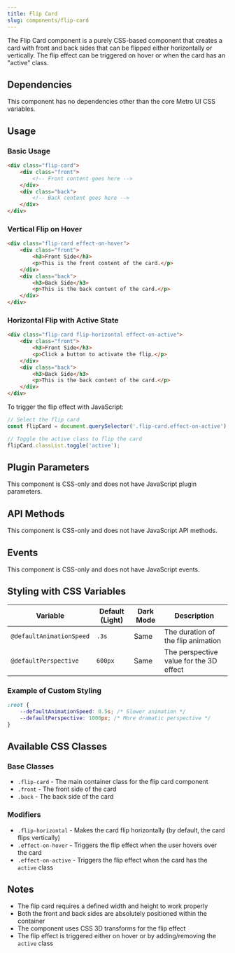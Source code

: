 ```yaml
---
title: Flip Card
slug: components/flip-card
---
```


The Flip Card component is a purely CSS-based component that creates a card with front and back sides that can be flipped either horizontally or vertically. The flip effect can be triggered on hover or when the card has an "active" class.

## Dependencies

This component has no dependencies other than the core Metro UI CSS variables.

## Usage

### Basic Usage

```html
<div class="flip-card">
    <div class="front">
        <!-- Front content goes here -->
    </div>
    <div class="back">
        <!-- Back content goes here -->
    </div>
</div>
```

### Vertical Flip on Hover

```html
<div class="flip-card effect-on-hover">
    <div class="front">
        <h3>Front Side</h3>
        <p>This is the front content of the card.</p>
    </div>
    <div class="back">
        <h3>Back Side</h3>
        <p>This is the back content of the card.</p>
    </div>
</div>
```

### Horizontal Flip with Active State

```html
<div class="flip-card flip-horizontal effect-on-active">
    <div class="front">
        <h3>Front Side</h3>
        <p>Click a button to activate the flip.</p>
    </div>
    <div class="back">
        <h3>Back Side</h3>
        <p>This is the back content of the card.</p>
    </div>
</div>
```

To trigger the flip effect with JavaScript:

```javascript
// Select the flip card
const flipCard = document.querySelector('.flip-card.effect-on-active');

// Toggle the active class to flip the card
flipCard.classList.toggle('active');
```

## Plugin Parameters

This component is CSS-only and does not have JavaScript plugin parameters.

## API Methods

This component is CSS-only and does not have JavaScript API methods.

## Events

This component is CSS-only and does not have JavaScript events.

## Styling with CSS Variables

| Variable | Default (Light) | Dark Mode | Description |
| -------- | --------------- | --------- | ----------- |
| `@defaultAnimationSpeed` | `.3s` | Same | The duration of the flip animation |
| `@defaultPerspective` | `600px` | Same | The perspective value for the 3D effect |

### Example of Custom Styling

```css
:root {
    --defaultAnimationSpeed: 0.5s; /* Slower animation */
    --defaultPerspective: 1000px; /* More dramatic perspective */
}
```

## Available CSS Classes

### Base Classes
- `.flip-card` - The main container class for the flip card component
- `.front` - The front side of the card
- `.back` - The back side of the card

### Modifiers
- `.flip-horizontal` - Makes the card flip horizontally (by default, the card flips vertically)
- `.effect-on-hover` - Triggers the flip effect when the user hovers over the card
- `.effect-on-active` - Triggers the flip effect when the card has the `active` class

## Notes

- The flip card requires a defined width and height to work properly
- Both the front and back sides are absolutely positioned within the container
- The component uses CSS 3D transforms for the flip effect
- The flip effect is triggered either on hover or by adding/removing the `active` class
